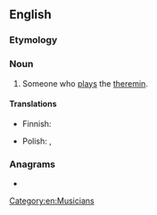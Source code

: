 ==English==

===Etymology===
{{suffix|en|theremin|ist}}

===Noun===
{{en-noun}}

# Someone who [[play]]s the [[theremin]].

====Translations====
{{trans-top|theremin player}}
* Finnish: {{t+|fi|theremin|alt=thereminin}} {{t+|fi|soittaja}}
{{trans-mid}}
* Polish: {{t|pl|thereminista|m}}, {{t+|pl|thereministka|f}}
{{trans-bottom}}

===Anagrams===
* {{l|en|ministereth}}

[[Category:en:Musicians]]